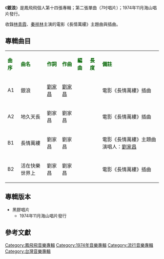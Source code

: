 {{Infobox album <!-- See Wikipedia:WikiProject_Albums -->
| name       = 銀浪
| type       = 單曲專輯
| artist     = [[鳳飛飛|鳳飛飛]]
| cover      = 
| released   = 1974年11月
| genre      = [[國語流行音樂|國語流行音樂]]
| length     = 
| label      = 海山唱片
<!-- 未知參數 | number     = LS-210 -->
| producer   = 
| prev_title = [[有真情有活力|有真情有活力]]
| prev_year  = 1974 <!-- 11月 -->
| next_title = [[十七、十八|十七、十八]]
| next_year  = 1974 <!-- 12月 -->
}}
《'''銀浪'''》是鳳飛飛個人第十四張專輯；第二張單曲（7吋唱片）；1974年11月海山唱片發行。

收錄[[林青霞|林青霞]]、[[秦祥林|秦祥林]]主演的電影《長情萬縷》主題曲與插曲。

==專輯曲目==
{| class="wikitable"
|-
| <font color=darkgreen>'''曲序'''</font> || <font color=darkgreen>'''曲名'''</font> || <font color=darkgreen>'''作詞'''</font> || <font color=darkgreen>'''作曲'''</font> || <font color=darkgreen>'''編曲'''</font>|| <font color=darkgreen>'''長度'''</font>  || <font color=darkgreen>'''備註'''</font>
|-
| A1||銀浪||[[劉家昌|劉家昌]]||[[劉家昌|劉家昌]]|| ||  ||電影《長情萬縷》插曲
|-
|A2||地久天長||劉家昌||劉家昌|| ||  ||電影《長情萬縷》插曲
|-
| B1 ||長情萬縷||劉家昌||劉家昌|| ||  ||電影《長情萬縷》主題曲
演唱人：[[劉家昌|劉家昌]]
|-
| B2 ||活在快樂世界上||劉家昌||劉家昌|| ||  ||電影《長情萬縷》插曲
|}

== 專輯版本 ==
*黑膠唱片
**1974年11月海山唱片發行

==參考文獻==
{{reflist}}
[[Category:鳳飛飛音樂專輯|Category:鳳飛飛音樂專輯]]
[[Category:1974年音樂專輯|Category:1974年音樂專輯]]
[[Category:流行音樂專輯|Category:流行音樂專輯]]
[[Category:台灣音樂專輯|Category:台灣音樂專輯]]